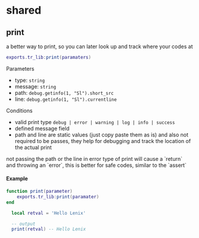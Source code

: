 # shared

## print

a better way to print, so you can later look up and track where your codes at

```lua
exports.tr_lib:print(paramaters)
```

Parameters

* type: `string`
* message: `string`
* path: `debug.getinfo(1, "Sl").short_src`
* line: `debug.getinfo(1, "Sl").currentline`

Conditions

* valid print type `debug | error | warning | log | info | success`
* defined message field
* path and line are static values (just copy paste them as is) and also not required to be passes, they help for debugging and track the location of the actual print

 
<Callout type="success">
  not passing the path or the line in error type of print will cause a `return` and throwing an `error`, this is better for safe codes, similar to the `assert`
</Callout>

#### Example

```lua filename="wrapper/print.lua
function print(parameter)
    exports.tr_lib:print(paramater)
end
```

```lua filename="client/main.lua
  local retval = 'Hello Lenix'

  -- output
  print(retval) -- Hello Lenix
```